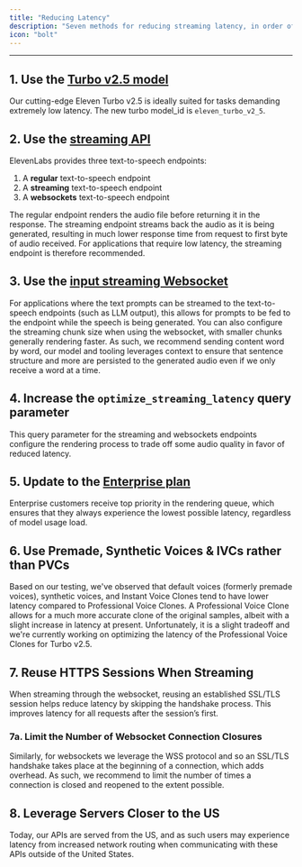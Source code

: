 ```yaml
---
title: "Reducing Latency"
description: "Seven methods for reducing streaming latency, in order of highest to lowest effectiveness:"
icon: "bolt"
---
```



---

## 1. Use the [Turbo v2.5 model](https://elevenlabs.io/api)
Our cutting-edge Eleven Turbo v2.5 is ideally suited for tasks demanding extremely low latency. The new turbo model_id is `eleven_turbo_v2_5`.


## 2. Use the [streaming API](streaming)
ElevenLabs provides three text-to-speech endpoints:
1. A **regular** text-to-speech endpoint
2. A **streaming** text-to-speech endpoint 
3. A **websockets** text-to-speech endpoint

The regular endpoint renders the audio file before returning it in the response. The streaming endpoint streams back the audio as it is being generated, resulting in much lower response time from request to first byte of audio received. For applications that require low latency, the streaming endpoint is therefore recommended.

## 3. Use the [input streaming Websocket](websockets)
For applications where the text prompts can be streamed to the text-to-speech endpoints (such as LLM output), this allows for prompts to be fed to the endpoint while the speech is being generated. You can also configure the streaming chunk size when using the websocket, with smaller chunks generally rendering faster. As such, we recommend sending content word by word, our model and tooling leverages context to ensure that sentence structure and more are persisted to the generated audio even if we only receive a word at a time.

## 4. Increase the `optimize_streaming_latency` query parameter
This query parameter for the streaming and websockets endpoints configure the rendering process to trade off some audio quality in favor of reduced latency.

## 5. Update to the [Enterprise plan](https://elevenlabs.io/enterprise)
Enterprise customers receive top priority in the rendering queue, which ensures that they always experience the lowest possible latency, regardless of model usage load.

## 6. Use Premade, Synthetic Voices & IVCs rather than PVCs
Based on our testing, we've observed that default voices (formerly premade voices), synthetic voices, and Instant Voice Clones tend to have lower latency compared to Professional Voice Clones. A Professional Voice Clone allows for a much more accurate clone of the original samples, albeit with a slight increase in latency at present. Unfortunately, it is a slight tradeoff and we're currently working on optimizing the latency of the Professional Voice Clones for Turbo v2.5.

## 7. Reuse HTTPS Sessions When Streaming
When streaming through the websocket, reusing an established SSL/TLS session helps reduce latency by skipping the handshake process. This improves latency for all requests after the session’s first.

### 7a. Limit the Number of Websocket Connection Closures
Similarly, for websockets we leverage the WSS protocol and so an SSL/TLS handshake takes place at the beginning of a connection, which adds overhead. As such, we recommend to limit the number of times a connection is closed and reopened to the extent possible.

## 8. Leverage Servers Closer to the US
Today, our APIs are served from the US, and as such users may experience latency from increased network routing when communicating with these APIs outside of the United States.
